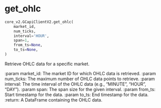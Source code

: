 # get_ohlc { #pygcapi.core_v2.GCapiClientV2.get_ohlc }

```python
core_v2.GCapiClientV2.get_ohlc(
    market_id,
    num_ticks,
    interval='HOUR',
    span=1,
    from_ts=None,
    to_ts=None,
)
```

Retrieve OHLC data for a specific market.

:param market_id: The market ID for which OHLC data is retrieved.
:param num_ticks: The maximum number of OHLC data points to retrieve.
:param interval: The time interval of the OHLC data (e.g., "MINUTE", "HOUR", "DAY").
:param span: The span size for the given interval.
:param from_ts: Start timestamp for the data.
:param to_ts: End timestamp for the data.
:return: A DataFrame containing the OHLC data.